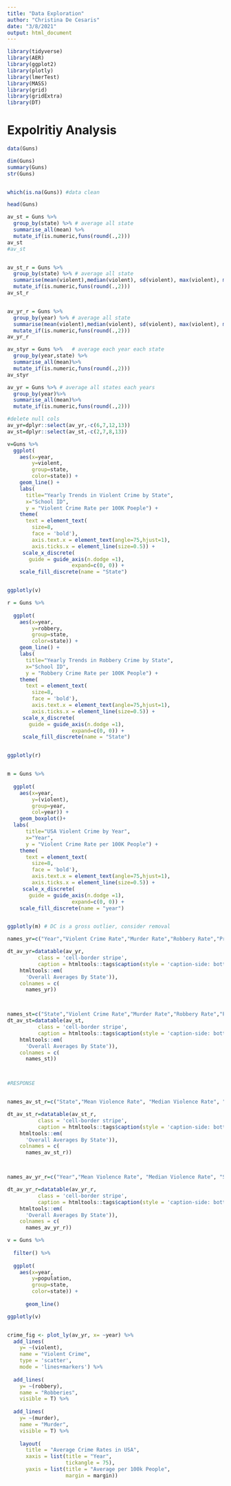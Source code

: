 ```yaml
---
title: "Data Exploration"
author: "Christina De Cesaris"
date: "3/8/2021"
output: html_document
---
```


```r
library(tidyverse)
library(AER)
library(ggplot2)
library(plotly)
library(lmerTest)
library(MASS)
library(grid)
library(gridExtra)
library(DT)
```

# Expolritiy Analysis

```r
data(Guns)

dim(Guns)
summary(Guns)
str(Guns)


which(is.na(Guns)) #data clean

head(Guns)
```







```r
av_st = Guns %>%
  group_by(state) %>% # average all state
  summarise_all(mean) %>%
  mutate_if(is.numeric,funs(round(.,2)))
av_st
#av_st


av_st_r = Guns %>%
  group_by(state) %>% # average all state
  summarise(mean(violent),median(violent), sd(violent), max(violent), min(violent))%>%
  mutate_if(is.numeric,funs(round(.,2)))
av_st_r


av_yr_r = Guns %>%
  group_by(year) %>% # average all state
  summarise(mean(violent),median(violent), sd(violent), max(violent), min(violent))%>%
  mutate_if(is.numeric,funs(round(.,2)))
av_yr_r

av_styr = Guns %>%   # average each year each state
  group_by(year,state) %>%
  summarise_all(mean)%>%
  mutate_if(is.numeric,funs(round(.,2)))
av_styr

av_yr = Guns %>% # average all states each years
  group_by(year)%>%
  summarise_all(mean)%>%
  mutate_if(is.numeric,funs(round(.,2)))

#delete null cols
av_yr=dplyr::select(av_yr,-c(6,7,12,13))
av_st=dplyr::select(av_st,-c(2,7,8,13))
```




```r



v=Guns %>%
  ggplot( 
    aes(x=year,
        y=violent,
        group=state,
        color=state)) +
    geom_line() +
    labs(
      title="Yearly Trends in Violent Crime by State",
      x="School ID",
      y = "Violent Crime Rate per 100K Poeple") +
    theme(
      text = element_text(
        size=8,
        face = 'bold'),
        axis.text.x = element_text(angle=75,hjust=1),
        axis.ticks.x = element_line(size=0.5)) +
     scale_x_discrete(
       guide = guide_axis(n.dodge =1),
                     expand=c(0, 0)) +
    scale_fill_discrete(name = "State")


ggplotly(v)

r = Guns %>%
  
  ggplot( 
    aes(x=year,
        y=robbery,
        group=state,
        color=state)) +
    geom_line() +
    labs(
      title="Yearly Trends in Robbery Crime by State",
      x="School ID",
      y = "Robbery Crime Rate per 100K People") +
    theme(
      text = element_text(
        size=8,
        face = 'bold'),
        axis.text.x = element_text(angle=75,hjust=1),
        axis.ticks.x = element_line(size=0.5)) +
     scale_x_discrete(
       guide = guide_axis(n.dodge =1),
                     expand=c(0, 0)) +
     scale_fill_discrete(name = "State")


ggplotly(r)


m = Guns %>%
  
  ggplot(
    aes(x=year,
        y=(violent),
        group=year,
        col=year)) +
    geom_boxplot()+
  labs(
      title="USA Violent Crime by Year",
      x="Year",
      y = "Violent Crime Rate per 100K People") +
    theme(
      text = element_text(
        size=8,
        face = 'bold'),
        axis.text.x = element_text(angle=75,hjust=1),
        axis.ticks.x = element_line(size=0.5)) +
     scale_x_discrete(
       guide = guide_axis(n.dodge =1),
                     expand=c(0, 0)) +
    scale_fill_discrete(name = "year")


ggplotly(m) # DC is a gross outlier, consider removal 


```




```r

names_yr=c("Year","Violent Crime Rate","Murder Rate","Robbery Rate","Prisoners","Percent Male","Population", "Income","Density")

dt_av_yr=datatable(av_yr,
          class = 'cell-border stripe',
          caption = htmltools::tags$caption(style = 'caption-side: bottom; text-align: center;','Table 1: ',
    htmltools::em(
      'Overall Averages By State')),
    colnames = c(
      names_yr))



names_st=c("State","Violent Crime Rate","Murder Rate","Robbery Rate","Prisoners","Percent Male","Population", "Income","Density")
dt_av_st=datatable(av_st,
          class = 'cell-border stripe',
          caption = htmltools::tags$caption(style = 'caption-side: bottom; text-align: center;','Table 1: ',
    htmltools::em(
      'Overall Averages By State')),
    colnames = c(
      names_st))



#RESPONSE


names_av_st_r=c("State","Mean Violence Rate", "Median Violence Rate", "Standard Deviation Violence Rate","Max Violence Rate","Min Violence Rate" )

dt_av_st_r=datatable(av_st_r,
          class = 'cell-border stripe',
          caption = htmltools::tags$caption(style = 'caption-side: bottom; text-align: center;','Table 1: ',
    htmltools::em(
      'Overall Averages By State')),
    colnames = c(
      names_av_st_r))



names_av_yr_r=c("Year","Mean Violence Rate", "Median Violence Rate", "Standard Deviation Violence Rate","Max Violence Rate","Min Violence Rate" )

dt_av_yr_r=datatable(av_yr_r,
          class = 'cell-border stripe',
          caption = htmltools::tags$caption(style = 'caption-side: bottom; text-align: center;','Table 1: ',
    htmltools::em(
      'Overall Averages By State')),
    colnames = c(
      names_av_yr_r))


```


```r
v = Guns %>%
  
  filter() %>% 
  
  ggplot(
    aes(x=year,
        y=population,
        group=state,
        color=state)) +
  
      geom_line() 

ggplotly(v)



```


```r



crime_fig <- plot_ly(av_yr, x= ~year) %>%
  add_lines(
    y= ~(violent),
    name = "Violent Crime",
    type = 'scatter',
    mode = 'lines+markers') %>%
  
  add_lines(
    y= ~(robbery),
    name = "Robberies",
    visible = T) %>%
  
  add_lines(
    y= ~(murder),
    name = "Murder",
    visible = T) %>%
  
    layout(
      title = "Average Crime Rates in USA",  
      xaxis = list(title = "Year",
                   tickangle = 75),
      yaxis = list(title = "Average per 100k People",
                   margin = margin)) 





```




```r
```

